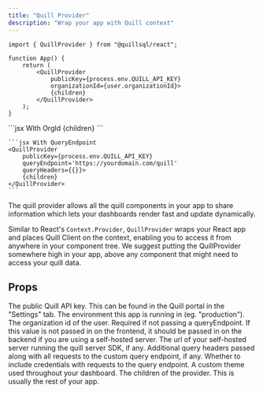 ```yaml
---
title: "Quill Provider"
description: "Wrap your app with Quill context"
---
```


```tsx App.tsx
import { QuillProvider } from "@quillsql/react";

function App() {
	return (
		<QuillProvider
			publicKey={process.env.QUILL_API_KEY}
			organizationId={user.organizationId}>
			{children}
		</QuillProvider>
	);
}
```

<RequestExample>
	```jsx With OrgId
	<QuillProvider
		publicKey={process.env.QUILL_API_KEY}
		organizationId={user.organizationId}>
		{children}
	</QuillProvider>
	```

    ```jsx With QueryEndpoint
    <QuillProvider
    	publicKey={process.env.QUILL_API_KEY}
    	queryEndpoint='https://yourdomain.com/quill'
    	queryHeaders={{}}>
    	{children}
    </QuillProvider>
    ```

</RequestExample>

The quill provider allows all the quill components in your app to share
information which lets your dashboards render fast and update dynamically.

Similar to React's `Context.Provider`, `QuillProvider` wraps your React app
and places Quill Client on the context, enabling you to access it from
anywhere in your component tree. We suggest putting the QuillProvider
somewhere high in your app, above any component that might need to access
your quill data.

## Props

<ParamField path='publicKey' type='string' required>
	The public Quill API key. This can be found in the Quill portal in the
	"Settings" tab.
</ParamField>
<ParamField path='environment' type='string'>
	The environment this app is running in (eg. "production").
</ParamField>
<ParamField path='organizationId' type='string'>
	The organization id of the user. Required if not passing a queryEndpoint. If
	this value is not passed in on the frontend, it should be passed in on the
	backend if you are using a self-hosted server.
</ParamField>
<ParamField path='queryEndpoint' type='string'>
	The url of your self-hosted server running the quill server SDK, if any.
</ParamField>
<ParamField path='queryHeaders' type='object'>
	Additional query headers passed along with all requests to the custom query
	endpoint, if any.
</ParamField>
<ParamField path='withCredentials' type='boolean'>
	Whether to include credentials with requests to the query endpoint.
</ParamField>
<ParamField path='theme' type='QuillTheme'>
	A custom theme used throughout your dashboard.
</ParamField>
<ParamField path='children' type='ReactNode'>
	The children of the provider. This is usually the rest of your app.
</ParamField>
